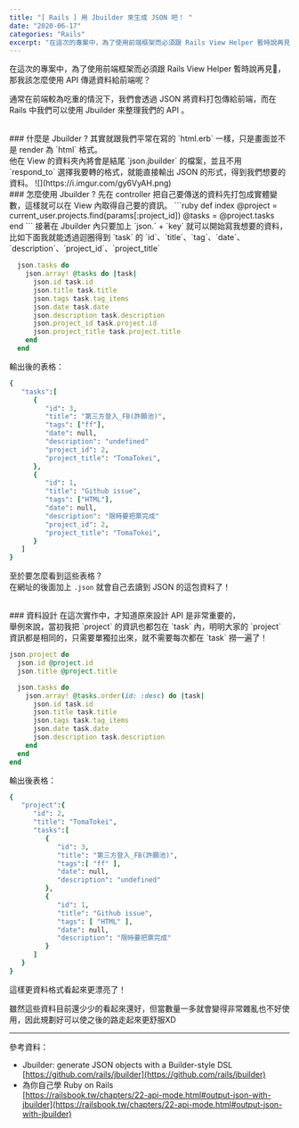 ```yaml
---
title: "[ Rails ] 用 Jbuilder 來生成 JSON 吧！ "
date: "2020-06-17"
categories: "Rails"
excerpt: "在這次的專案中，為了使用前端框架而必須跟 Rails View Helper 暫時說再見，那我該怎麼使用 API 傳遞資料給前端呢？"
---
```

在這次的專案中，為了使用前端框架而必須跟 Rails View Helper 暫時說再見，那我該怎麼使用 API 傳遞資料給前端呢？<br/>

通常在前端較為吃重的情況下，我們會透過 JSON 將資料打包傳給前端，而在 Rails 中我們可以使用 Jbuilder 來整理我們的 API 。

<br/>
### 什麼是 Jbuilder ?
其實就跟我們平常在寫的 `html.erb` 一樣，只是畫面並不是 render 為 `html` 格式。<br/>他在 View 的資料夾內將會是結尾 `json.jbuilder` 的檔案，並且不用 `respond_to` 選擇我要轉的格式，就能直接輸出 JSON 的形式，得到我們想要的資料。
![](https://i.imgur.com/gy6VyAH.png)

<br/>
### 怎麼使用 Jbuilder ?
先在 controller 把自己要傳送的資料先打包成實體變數，這樣就可以在 View 內取得自己要的資訊。
```ruby
  def index
    @project = current_user.projects.find(params[:project_id])
    @tasks = @project.tasks
  end
```
接著在 Jbuilder 內只要加上 `json.` + `key` 就可以開始寫我想要的資料，<br/>
比如下面我就能透過迴圈得到 `task` 的 `id`、`title`、`tag`、`date`、`description`、`project_id`、`project_title`

```ruby
  json.tasks do
    json.array! @tasks do |task|
      json.id task.id
      json.title task.title
      json.tags task.tag_items
      json.date task.date
      json.description task.description
      json.project_id task.project.id
      json.project_title task.project.title
    end
  end
```

輸出後的表格：

```ruby
{
   "tasks":[
      {
         "id": 3,
         "title": "第三方登入_FB(許願池)",
         "tags": ["ff"],
         "date": null,
         "description": "undefined"
         "project_id": 2,
         "project_title": "TomaTokei",
      },
      {
         "id": 1,
         "title": "Github issue",
         "tags": ["HTML"],
         "date": null,
         "description": "限時要把票完成"
         "project_id": 2,
         "project_title": "TomaTokei",
      }
   ]
}
```
至於要怎麼看到這些表格？<br/>
在網址的後面加上 `.json` 就會自己去讀到 JSON 的這包資料了！

<br/>
###  資料設計
在這次實作中，才知道原來設計 API 是非常重要的，<br/>
舉例來說，當初我把 `project` 的資訊也都包在 `task` 內，明明大家的 `project` 資訊都是相同的，只需要單獨拉出來，就不需要每次都在 `task` 撈一遍了！

```ruby
json.project do
  json.id @project.id
  json.title @project.title

  json.tasks do
    json.array! @tasks.order(id: :desc) do |task|
      json.id task.id
      json.title task.title
      json.tags task.tag_items
      json.date task.date
      json.description task.description
    end
  end
end
```
輸出後表格：

```ruby
{
   "project":{
      "id": 2,
      "title": "TomaTokei",
      "tasks":[
         {
            "id": 3,
            "title": "第三方登入_FB(許願池)",
            "tags":[ "ff" ],
            "date": null,
            "description": "undefined"
         },
         {
            "id": 1,
            "title": "Github issue",
            "tags": [ "HTML" ],
            "date": null,
            "description": "限時要把票完成"
         }
      ]
   }
}
```
這樣更資料格式看起來更漂亮了！<br/>

雖然這些資料目前還少少的看起來還好，但當數量一多就會變得非常雜亂也不好使用，因此規劃好可以使之後的路走起來更舒服XD


---

參考資料：
- Jbuilder: generate JSON objects with a Builder-style DSL<br/>
[https://github.com/rails/jbuilder](https://github.com/rails/jbuilder)
- 為你自己學 Ruby on Rails<br/>
[https://railsbook.tw/chapters/22-api-mode.html#output-json-with-jbuilder](https://railsbook.tw/chapters/22-api-mode.html#output-json-with-jbuilder)




